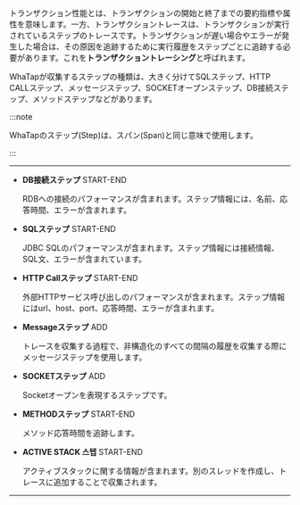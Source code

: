 トランザクション性能とは、トランザクションの開始と終了までの要約指標や属性を意味します。一方、トランザクショントレースは、トランザクションが実行されているステップのトレースです。トランザクションが遅い場合やエラーが発生した場合は、その原因を追跡するために実行履歴をステップごとに追跡する必要があります。これを**トランザクショントレーシング**と呼ばれます。

WhaTapが収集するステップの種類は、大きく分けてSQLステップ、HTTP CALLステップ、メッセージステップ、SOCKETオープンステップ、DB接続ステップ、メソッドステップなどがあります。 

:::note

WhaTapのステップ(Step)は、スパン(Span)と同じ意味で使用します。

:::

* * *

-   **DB接続ステップ** <span class='type'>START-END</span>

    RDBへの接続のパフォーマンスが含まれます。ステップ情報には、名前、応答時間、エラーが含まれます。

-   **SQLステップ** <span class='type'>START-END</span>

    JDBC SQLのパフォーマンスが含まれます。ステップ情報には接続情報、SQL文、エラーが含まれています。

-   **HTTP Callステップ** <span class='type'>START-END</span>

    外部HTTPサービス呼び出しのパフォーマンスが含まれます。ステップ情報にはurl、host、port、応答時間、エラーが含まれます。

-   **Messageステップ** <span class='type'>ADD</span>

    トレースを収集する過程で、非構造化のすべての間隔の履歴を収集する際にメッセージステップを使用します。  

-   **SOCKETステップ** <span class='type'>ADD</span>

    Socketオープンを表現するステップです。

-   **METHODステップ** <span class='type'>START-END</span>

    メソッド応答時間を追跡します。

-   **ACTIVE STACK 스텝** <span class='type'>START-END</span>

    アクティブスタックに関する情報が含まれます。別のスレッドを作成し、トレースに追加することで収集されます。

* * *
